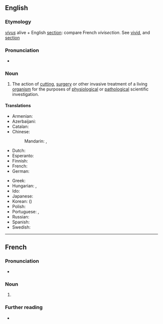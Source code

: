 ==English==
{{wikipedia}}

===Etymology===
{{PIE root|en|gʷeyh₃|sek}}
{{etyl|la|en}} ''[[vivus]]'' alive + English [[section]]: compare French ''vivisection''. See [[vivid]], and [[section]]

===Pronunciation===
* {{a|UK}} {{IPA|en|/ˈvɪvɪsɛkʃən/}}

===Noun===
{{en-noun|~}}

# The action of [[cutting]], [[surgery]] or other invasive treatment of a living [[organism]] for the purposes of [[physiology|physiological]] or [[pathology|pathological]] scientific investigation.

====Translations====
{{trans-top|The action of invasive treatment of a living organism for scientific investigation}}
* Armenian: {{t|hy|կենդանահատում}}
* Azerbaijani: {{t|az|diriyarma}}
* Catalan: {{t|ca|vivisecció|f}}
* Chinese:
*: Mandarin: {{t|cmn|活體解剖|sc=Hans}}, {{t|cmn|活体解剖|tr=huótǐ jiěpōu|sc=Hans}}
* Dutch: {{t+|nl|vivisectie|f}}
* Esperanto: {{t|eo|vivisekcio}}
* Finnish: {{t+|fi|vivisektio}}
* French: {{t+|fr|vivisection|f}}
* German: {{t+|de|Vivisektion|f}}
{{trans-mid}}
* Greek: {{t+|el|ζωοτομία|f}}
* Hungarian: {{t|hu|elevenboncolás}}, {{t+|hu|élveboncolás}}
* Ido: {{t|io|vivdisseko}}
* Japanese: {{t|ja|生体解剖|tr=せいたいかいぼう, seitaikaibō|sc=Jpan}}
* Korean: {{t|ko|생체 해부|sc=Kore}} ({{t|ko|生體解剖|sc=Kore}})
* Polish: {{t|pl|wiwisekcja|f}}
* Portuguese: {{t|pt|vivissecção|f}}, {{t|pt|vivisseção|f}}
* Russian: {{t+|ru|вивисе́кция|f}}
* Spanish: {{t|es|vivisección|f}}
* Swedish: {{t+|sv|vivisektion|c}}
{{trans-bottom}}

----

==French==

===Pronunciation===
* {{audio|fr|LL-Q150 (fra)-WikiLucas00-auto-vivisection.wav|Audio}}

===Noun===
{{fr-noun|f}}

# {{l|en|vivisection}}

===Further reading===
* {{R:TLFi}}